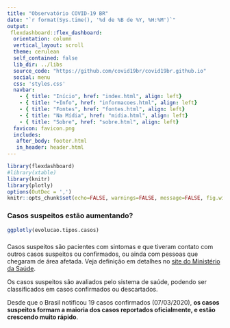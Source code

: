 ```yaml
---
title: "Observatório COVID-19 BR"
date: "`r format(Sys.time(), '%d de %B de %Y, %H:%M')`"
output:
 flexdashboard::flex_dashboard:
  orientation: column
  vertical_layout: scroll
  theme: cerulean
  self_contained: false
  lib_dir: ../libs
  source_code: "https://github.com/covid19br/covid19br.github.io"
  social: menu
  css: 'styles.css'
  navbar:
    - { title: "Início", href: "index.html", align: left}
    - { title: "+Info", href: "informacoes.html", align: left}
    - { title: "Fontes", href: "fontes.html", align: left}
    - { title: "Na Mídia", href: "midia.html", align: left}
    - { title: "Sobre", href: "sobre.html", align: left}
  favicon: favicon.png
  includes:
   after_body: footer.html
   in_header: header.html
---
```




```r
library(flexdashboard)
#library(xtable)
library(knitr)
library(plotly)
options(OutDec = ',')
knitr::opts_chunk$set(echo=FALSE, warnings=FALSE, message=FALSE, fig.width=8, fig.height=6)
```
### Casos suspeitos estão aumentando?

```r
ggplotly(evolucao.tipos.casos)
```

###

Casos suspeitos são pacientes com sintomas e que tiveram contato com
outros casos suspeitos ou confirmados, ou ainda com pessoas que chegaram de área
afetada. Veja definição em detalhes no [site do Ministério da
Saúde](http://plataforma.saude.gov.br/novocoronavirus/#COVID-19-definition).

Os casos suspeitos são avaliados pelo sistema de saúde, podendo ser
classificados em casos confirmados ou descartados.

Desde que o Brasil notificou 19 casos confirmados (07/03/2020), **os casos
suspeitos formam a maioria dos casos reportados oficialmente, e estão
crescendo muito rápido**.



